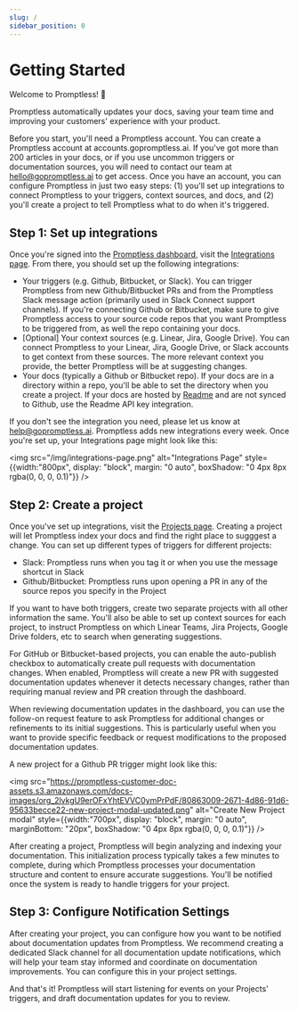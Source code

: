 ```yaml
---
slug: /
sidebar_position: 0
---
```


# Getting Started

Welcome to Promptless! 🎉

Promptless automatically updates your docs, saving your team time and improving your customers' experience with your product.

Before you start, you'll need a Promptless account. You can create a Promptless account at accounts.gopromptless.ai. If you've got more than 200 articles in your docs, or if you use uncommon triggers or documentation sources, you will need to contact our team at  [hello@gopromptless.ai](mailto:hello@gopromptless.ai) to get access. Once you have an account, you can configure Promptless in just two easy steps: (1) you'll set up integrations to connect Promptless to your triggers, context sources, and docs, and (2) you'll create a project to tell Promptless what to do when it's triggered.

## Step 1: Set up integrations

Once you're signed into the [Promptless dashboard](https://app.gopromptless.ai/), visit the [Integrations page](https://app.gopromptless.ai/integrations). From there, you should set up the following integrations:

* Your triggers (e.g. Github, Bitbucket, or Slack). You can trigger Promptless from new Github/Bitbucket PRs and from the Promptless Slack message action (primarily used in Slack Connect support channels). If you're connecting Github or Bitbucket, make sure to give Promptless access to your source code repos that you want Promptless to be triggered from, as well the repo containing your docs.  
* [Optional] Your context sources (e.g. Linear, Jira, Google Drive). You can connect Promptless to your Linear, Jira, Google Drive, or Slack accounts to get context from these sources. The more relevant context you provide, the better Promptless will be at suggesting changes.
* Your docs (typically a Github or Bitbucket repo). If your docs are in a directory within a repo, you'll be able to set the directory when you create a project. If your docs are hosted by [Readme](https://readme.com/) and are not synced to Github, use the Readme API key integration. 

If you don't see the integration you need, please let us know at [help@gopromptless.ai](mailto:help@gopromptless.ai). Promptless adds new integrations every week. Once you're set up, your Integrations page might look like this:

<img src="/img/integrations-page.png" alt="Integrations Page" style={{width:"800px", display: "block", margin: "0 auto", boxShadow: "0 4px 8px rgba(0, 0, 0, 0.1)"}} />

## Step 2: Create a project

Once you've set up integrations, visit the [Projects page](https://app.gopromptless.ai/projects). Creating a project will let Promptless index your docs and find the right place to sugggest a change. You can set up different types of triggers for different projects:
- Slack: Promptless runs when you tag it or when you use the message shortcut in Slack
- Github/Bitbucket: Promptless runs upon opening a PR in any of the source repos you specify in the Project

If you want to have both triggers, create two separate projects with all other information the same. You'll also be able to set up context sources for each project, to instruct Promptless on which Linear Teams, Jira Projects, Google Drive folders, etc to search when generating suggestions. 

For GitHub or Bitbucket-based projects, you can enable the auto-publish checkbox to automatically create pull requests with documentation changes. When enabled, Promptless will create a new PR with suggested documentation updates whenever it detects necessary changes, rather than requiring manual review and PR creation through the dashboard.


When reviewing documentation updates in the dashboard, you can use the follow-on request feature to ask Promptless for additional changes or refinements to its initial suggestions. This is particularly useful when you want to provide specific feedback or request modifications to the proposed documentation updates.

A new project for a Github PR trigger might look like this:

<img src="https://promptless-customer-doc-assets.s3.amazonaws.com/docs-images/org_2lvkgU9erOFxYhtEVVC0ymPrPdF/80863009-2671-4d86-91d6-95633becce22-new-project-modal-updated.png" alt="Create New Project modal" style={{width:"700px", display: "block", margin: "0 auto", marginBottom: "20px", boxShadow: "0 4px 8px rgba(0, 0, 0, 0.1)"}} />

After creating a project, Promptless will begin analyzing and indexing your documentation. This initialization process typically takes a few minutes to complete, during which Promptless processes your documentation structure and content to ensure accurate suggestions. You'll be notified once the system is ready to handle triggers for your project.

## Step 3: Configure Notification Settings

After creating your project, you can configure how you want to be notified about documentation updates from Promptless. We recommend creating a dedicated Slack channel for all documentation update notifications, which will help your team stay informed and coordinate on documentation improvements. You can configure this in your project settings.

And that's it! Promptless will start listening for events on your Projects' triggers, and draft documentation updates for you to review.